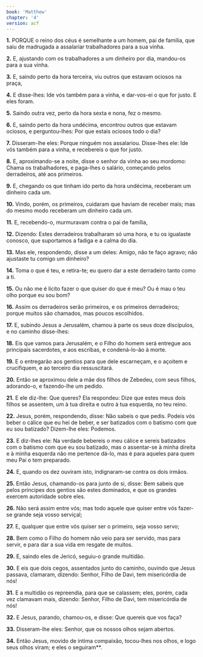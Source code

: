 ```yaml
---
book: 'Matthew'
chapter: '4'
version: acf
---
```


**1.** PORQUE o reino dos céus é semelhante a um homem, pai de família, que saiu de madrugada a assalariar trabalhadores para a sua vinha.

**2.** E, ajustando com os trabalhadores a um dinheiro por dia, mandou-os para a sua vinha.

**3.** E, saindo perto da hora terceira, viu outros que estavam ociosos na praça,

**4.** E disse-lhes: Ide vós também para a vinha, e dar-vos-ei o que for justo. E eles foram.

**5.** Saindo outra vez, perto da hora sexta e nona, fez o mesmo.

**6.** E, saindo perto da hora undécima, encontrou outros que estavam ociosos, e perguntou-lhes: Por que estais ociosos todo o dia?

**7.** Disseram-lhe eles: Porque ninguém nos assalariou. Disse-lhes ele: Ide vós também para a vinha, e recebereis o que for justo.

**8.** E, aproximando-se a noite, disse o senhor da vinha ao seu mordomo: Chama os trabalhadores, e paga-lhes o salário, começando pelos derradeiros, até aos primeiros.

**9.** E, chegando os que tinham ido perto da hora undécima, receberam um dinheiro cada um.

**10.** Vindo, porém, os primeiros, cuidaram que haviam de receber mais; mas do mesmo modo receberam um dinheiro cada um.

**11.** E, recebendo-o, murmuravam contra o pai de família,

**12.** Dizendo: Estes derradeiros trabalharam só uma hora, e tu os igualaste conosco, que suportamos a fadiga e a calma do dia.

**13.** Mas ele, respondendo, disse a um deles: Amigo, não te faço agravo; não ajustaste tu comigo um dinheiro?

**14.** Toma o que é teu, e retira-te; eu quero dar a este derradeiro tanto como a ti.

**15.** Ou não me é lícito fazer o que quiser do que é meu? Ou é mau o teu olho porque eu sou bom?

**16.** Assim os derradeiros serão primeiros, e os primeiros derradeiros; porque muitos são chamados, mas poucos escolhidos.

**17.** E, subindo Jesus a Jerusalém, chamou à parte os seus doze discípulos, e no caminho disse-lhes:

**18.** Eis que vamos para Jerusalém, e o Filho do homem será entregue aos principais sacerdotes, e aos escribas, e condená-lo-ão à morte.

**19.** E o entregarão aos gentios para que dele escarneçam, e o açoitem e crucifiquem, e ao terceiro dia ressuscitará.

**20.** Então se aproximou dele a mãe dos filhos de Zebedeu, com seus filhos, adorando-o, e fazendo-lhe um pedido.

**21.** E ele diz-lhe: Que queres? Ela respondeu: Dize que estes meus dois filhos se assentem, um à tua direita e outro à tua esquerda, no teu reino.

**22.** Jesus, porém, respondendo, disse: Não sabeis o que pedis. Podeis vós beber o cálice que eu hei de beber, e ser batizados com o batismo com que eu sou batizado? Dizem-lhe eles: Podemos.

**23.** E diz-lhes ele: Na verdade bebereis o meu cálice e sereis batizados com o batismo com que eu sou batizado, mas o assentar-se à minha direita e à minha esquerda não me pertence dá-lo, mas é para aqueles para quem meu Pai o tem preparado.

**24.** E, quando os dez ouviram isto, indignaram-se contra os dois irmãos.

**25.** Então Jesus, chamando-os para junto de si, disse: Bem sabeis que pelos príncipes dos gentios são estes dominados, e que os grandes exercem autoridade sobre eles.

**26.** Não será assim entre vós; mas todo aquele que quiser entre vós fazer-se grande seja vosso serviçal;

**27.** E, qualquer que entre vós quiser ser o primeiro, seja vosso servo;

**28.** Bem como o Filho do homem não veio para ser servido, mas para servir, e para dar a sua vida em resgate de muitos.

**29.** E, saindo eles de Jericó, seguiu-o grande multidão.

**30.** E eis que dois cegos, assentados junto do caminho, ouvindo que Jesus passava, clamaram, dizendo: Senhor, Filho de Davi, tem misericórdia de nós!

**31.** E a multidão os repreendia, para que se calassem; eles, porém, cada vez clamavam mais, dizendo: Senhor, Filho de Davi, tem misericórdia de nós!

**32.** E Jesus, parando, chamou-os, e disse: Que quereis que vos faça?

**33.** Disseram-lhe eles: Senhor, que os nossos olhos sejam abertos.

**34.** Então Jesus, movido de íntima compaixão, tocou-lhes nos olhos, e logo seus olhos viram; e eles o seguiram**.
